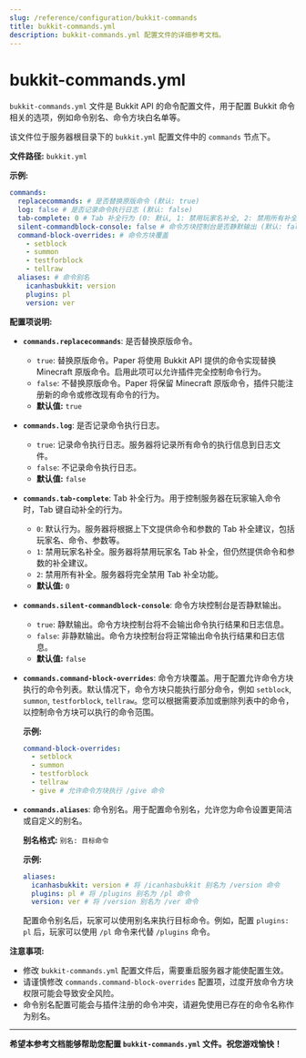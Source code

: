 ```yaml
---
slug: /reference/configuration/bukkit-commands
title: bukkit-commands.yml
description: bukkit-commands.yml 配置文件的详细参考文档。
---
```


# bukkit-commands.yml

`bukkit-commands.yml` 文件是 Bukkit API 的命令配置文件，用于配置 Bukkit 命令相关的选项，例如命令别名、命令方块白名单等。

该文件位于服务器根目录下的 `bukkit.yml` 配置文件中的 `commands` 节点下。

**文件路径:** `bukkit.yml`

**示例:**

```yaml
commands:
  replacecommands: # 是否替换原版命令 (默认: true)
  log: false # 是否记录命令执行日志 (默认: false)
  tab-complete: 0 # Tab 补全行为 (0: 默认, 1: 禁用玩家名补全, 2: 禁用所有补全, 默认: 0)
  silent-commandblock-console: false # 命令方块控制台是否静默输出 (默认: false)
  command-block-overrides: # 命令方块覆盖
    - setblock
    - summon
    - testforblock
    - tellraw
  aliases: # 命令别名
    icanhasbukkit: version
    plugins: pl
    version: ver
```

**配置项说明:**

*   **`commands.replacecommands`**:  是否替换原版命令。
    *   `true`:  替换原版命令。Paper 将使用 Bukkit API 提供的命令实现替换 Minecraft 原版命令。启用此项可以允许插件完全控制命令行为。
    *   `false`: 不替换原版命令。Paper 将保留 Minecraft 原版命令，插件只能注册新的命令或修改现有命令的行为。
    *   **默认值:** `true`

*   **`commands.log`**:  是否记录命令执行日志。
    *   `true`:  记录命令执行日志。服务器将记录所有命令的执行信息到日志文件。
    *   `false`: 不记录命令执行日志。
    *   **默认值:** `false`

*   **`commands.tab-complete`**:  Tab 补全行为。用于控制服务器在玩家输入命令时，Tab 键自动补全的行为。
    *   `0`:  默认行为。服务器将根据上下文提供命令和参数的 Tab 补全建议，包括玩家名、命令、参数等。
    *   `1`:  禁用玩家名补全。服务器将禁用玩家名 Tab 补全，但仍然提供命令和参数的补全建议。
    *   `2`:  禁用所有补全。服务器将完全禁用 Tab 补全功能。
    *   **默认值:** `0`

*   **`commands.silent-commandblock-console`**:  命令方块控制台是否静默输出。
    *   `true`:  静默输出。命令方块控制台将不会输出命令执行结果和日志信息。
    *   `false`:  非静默输出。命令方块控制台将正常输出命令执行结果和日志信息。
    *   **默认值:** `false`

*   **`commands.command-block-overrides`**:  命令方块覆盖。用于配置允许命令方块执行的命令列表。默认情况下，命令方块只能执行部分命令，例如 `setblock`, `summon`, `testforblock`, `tellraw`。您可以根据需要添加或删除列表中的命令，以控制命令方块可以执行的命令范围。

    **示例:**

    ```yaml
    command-block-overrides:
      - setblock
      - summon
      - testforblock
      - tellraw
      - give # 允许命令方块执行 /give 命令
    ```

*   **`commands.aliases`**:  命令别名。用于配置命令别名，允许您为命令设置更简洁或自定义的别名。

    **别名格式:**  `别名: 目标命令`

    **示例:**

    ```yaml
    aliases:
      icanhasbukkit: version # 将 /icanhasbukkit 别名为 /version 命令
      plugins: pl # 将 /plugins 别名为 /pl 命令
      version: ver # 将 /version 别名为 /ver 命令
    ```

    配置命令别名后，玩家可以使用别名来执行目标命令。例如，配置 `plugins: pl` 后，玩家可以使用 `/pl` 命令来代替 `/plugins` 命令。

**注意事项:**

*   修改 `bukkit-commands.yml` 配置文件后，需要重启服务器才能使配置生效。
*   请谨慎修改 `commands.command-block-overrides` 配置项，过度开放命令方块权限可能会导致安全风险。
*   命令别名配置可能会与插件注册的命令冲突，请避免使用已存在的命令名称作为别名。

---

**希望本参考文档能够帮助您配置 `bukkit-commands.yml` 文件。祝您游戏愉快！**

